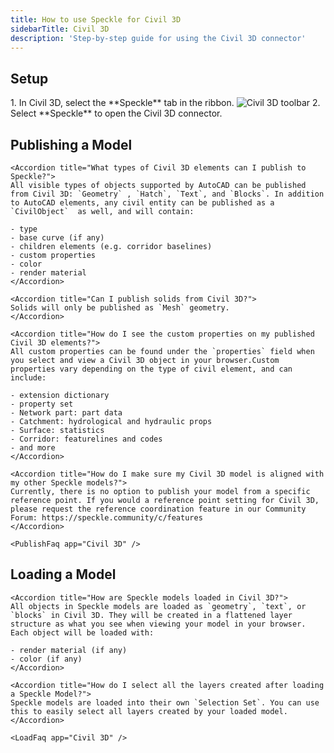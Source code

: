 ```yaml
---
title: How to use Speckle for Civil 3D
sidebarTitle: Civil 3D
description: 'Step-by-step guide for using the Civil 3D connector'
---
```



<Versions
  app="Civil 3D"
  versions="2022, 2023, 2024, 2025, & 2026"
  os="Windows"
/>

## Setup

<Steps>
  <Setup app="Civil 3D" />
  <Step title="Open the Civil 3D connector">
    1. In Civil 3D, select the **Speckle** tab in the ribbon.
    <Frame>
      <img src="/images/connectors/civil_toolbar.jpg" alt="Civil 3D toolbar" />
    </Frame>
    2. Select **Speckle** to open the Civil 3D connector.
    <Login app="Civil 3D" />
  </Step>
</Steps>

<AccordionGroup>
  <SetupFaq app="Civil 3D" />
</AccordionGroup>

## Publishing a Model

<Publish app="Civil 3D" />

<AccordionGroup>

    <Accordion title="What types of Civil 3D elements can I publish to Speckle?">
    All visible types of objects supported by AutoCAD can be published from Civil 3D: `Geometry` , `Hatch`, `Text`, and `Blocks`. In addition to AutoCAD elements, any civil entity can be published as a `CivilObject`  as well, and will contain:

    - type
    - base curve (if any)
    - children elements (e.g. corridor baselines)
    - custom properties
    - color
    - render material
    </Accordion>

    <Accordion title="Can I publish solids from Civil 3D?">
    Solids will only be published as `Mesh` geometry.
    </Accordion>

    <Accordion title="How do I see the custom properties on my published Civil 3D elements?">
    All custom properties can be found under the `properties` field when you select and view a Civil 3D object in your browser.Custom properties vary depending on the type of civil element, and can include:

    - extension dictionary
    - property set
    - Network part: part data
    - Catchment: hydrological and hydraulic props
    - Surface: statistics
    - Corridor: featurelines and codes
    - and more
    </Accordion>

    <Accordion title="How do I make sure my Civil 3D model is aligned with my other Speckle models?">
    Currently, there is no option to publish your model from a specific reference point. If you would a reference point setting for Civil 3D, please request the reference coordination feature in our Community Forum: https://speckle.community/c/features
    </Accordion>

    <PublishFaq app="Civil 3D" />

</AccordionGroup>

## Loading a Model

<Load app="Civil 3D" />

<AccordionGroup>

    <Accordion title="How are Speckle models loaded in Civil 3D?">
    All objects in Speckle models are loaded as `geometry`, `text`, or `blocks` in Civil 3D. They will be created in a flattened layer structure as what you see when viewing your model in your browser. Each object will be loaded with:

    - render material (if any)
    - color (if any)
    </Accordion>

    <Accordion title="How do I select all the layers created after loading a Speckle Model?">
    Speckle models are loaded into their own `Selection Set`. You can use this to easily select all layers created by your loaded model.
    </Accordion>

    <LoadFaq app="Civil 3D" />

</AccordionGroup>

<LearnMore />
